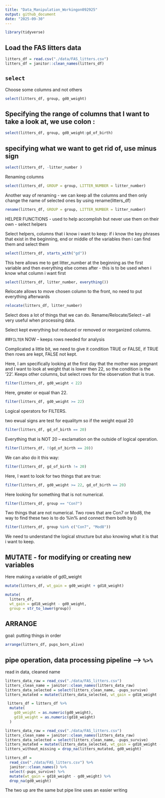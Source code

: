 ```yaml
---
title: "Data_Manipulation_Workingon092925"
output: github_document
date: "2025-09-30"
---
```



```r
library(tidyverse)
```

## Load the FAS litters data

```r
litters_df = read.csv("./data/FAS_litters.csv")
litters_df = janitor::clean_names(litters_df)
```


## `select`

Choose some columns and not others 

```r
select(litters_df, group, gd0_weight)
```

## Specifying the range of columns that I want to take a look at, we use colon :

```r
select(litters_df, group, gd0_weight:gd_of_birth)
```

## specifying what we want to get rid of, use minus sign

```r
select(litters_df, -litter_number )
```


Renaming columns

```r
select(litters_df, GROUP = group, LITTER_NUMBER = litter_number)
```

Another way of renaming - we can keep all the columns and then only change the name of selected ones by using rename(litters_df)

```r
rename(litters_df, GROUP = group, LITTER_NUMBER = litter_number)
```


HELPER FUNCTIONS - used to help accomplish but never use them on their own - select helpers 

Select helpers, columns that i know i want to keep: if i know the key phrases that exist in the beginning, end or middle of the variables then i can find them and select them

```r
select(litters_df, starts_with("gd"))
```

This here allows me to get litter_number at the beginning as the first variable and then everything else comes after - this is to be used when i know what column i want first

```r
select(litters_df, litter_number, everything())
```

Relocate allows to move chosen column to the front, no need to put everything afterwards

```r
relocate(litters_df, litter_number)
```

Select does a lot of things that we can do. Rename/Relocate/Select -- all very useful when processing data.


Select kept everything but reduced or removed or reorganized columns. 

##`FILTER` NOW -- keeps rows needed for analysis

Complicated a little bit, we need to give it condition TRUE or FALSE, if TRUE then rows are kept, FALSE not kept. 

Here, I am specifically looking at the first day that the mother was pregnant and I want to look at weight that is lower then 22, so the condition is the '22'. Keeps other columns, but select rows for the observation that is true. 

```r
filter(litters_df, gd0_weight < 22)
```

Here, greater or equal than 22. 

```r
filter(litters_df, gd0_weight >= 22)
```


Logical operators for FILTERS. 


two ewual signs are test for equalitym so if the weight equal 20

```r
filter(litters_df, gd_of_birth == 20)
```


Everything that is NOT 20 -- exclamation on the outside of logical operation. 

```r
filter(litters_df, !(gd_of_birth == 20))
```

We can also do it this way:
```r
filter(litters_df, gd_of_birth != 20)
```

Here, I want to look for two things that are true: 
```r
filter(litters_df, gd0_weight >= 22, gd_of_birth == 20)
```

Here looking for something that is not numerical. 
```r
filter(litters_df, group == "Con7")
```

Two things that are not numerical. Two rows that are Con7 or Mod8, the way to find these two is to do %in% and connect them both by ()

```r
filter(litters_df, group %in% c("Con7", "Mod8"))
```

We need to understand the logical structure but also knowing what it is that i want to keep. 


## MUTATE - for modifying or creating new variables 

Here making a variable of gd0_weight
```r
mutate(litters_df, wt_gain = gd0_weight + gd18_weight)
```


```r
mutate(
  litters_df, 
  wt_gain = gd18_weight - gd0_weight,
  group = str_to_lower(group))
```


## ARRANGE 

goal: putting things in order

```r
arrange(litters_df, pups_born_alive)
```

## pipe operation, data processing pipeline --> `%>%`

read in data, cleaned name
```r
litters_data_raw = read_csv("./data/FAS_litters.csv")
litters_clean_name = janitor::clean_names(litters_data_raw)
litters_data_selected = select(litters_clean_name, -pups_survive)
litters_mutated = mutate(litters_data_selected, wt_gain = gd18_weight - gd0_weight)
```


```r
 litters_df = litters_df %>%
  mutate(
    gd0_weight = as.numeric(gd0_weight),
    gd18_weight = as.numeric(gd18_weight)
  )
```

```r
litters_data_raw = read_csv("./data/FAS_litters.csv")
litters_clean_name = janitor::clean_names(litters_data_raw)
litters_data_selected = select(litters_clean_name, -pups_survive)
litters_mutated = mutate(litters_data_selected, wt_gain = gd18_weight - gd0_weight)
litters_without_missing = drop_na(litters_mutated, gd0_weight)
```

```r
litters_df = 
  read_csv("./data/FAS_litters.csv") %>% 
  janitor::clean_names() %>% 
  select(-pups_survive) %>% 
  mutate(wt_gain = gd18_weight - gd0_weight) %>% 
  drop_na(gd0_weight)
```



The two up are the same but pipe line uses an easier writing 


## 

